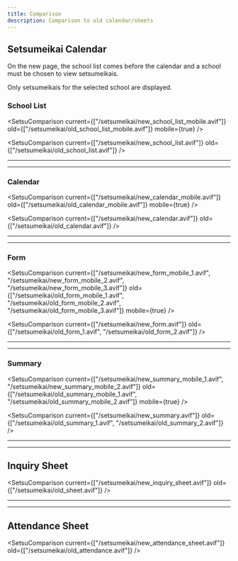 ```yaml
---
title: Comparison
description: Comparison to old calendar/sheets
---
```



## Setsumeikai Calendar

On the new page, the school list comes before the calendar and a school must be chosen to view setsumeikais.

Only setsumeikais for the selected school are displayed.

### School List

<SetsuComparison current={["/setsumeikai/new_school_list_mobile.avif"]}
				 old={["/setsumeikai/old_school_list_mobile.avif"]}
				 mobile={true} />

<SetsuComparison current={["/setsumeikai/new_school_list.avif"]}
				 old={["/setsumeikai/old_school_list.avif"]} />

<hr class="!mt-12 h-1 bg-[#f4bb8c] rounded-xl" />
<hr class="h-1 bg-[#f4bb8c] rounded-xl" />

### Calendar

<SetsuComparison current={["/setsumeikai/new_calendar_mobile.avif"]}
				 old={["/setsumeikai/old_calendar_mobile.avif"]}
				 mobile={true} />

<SetsuComparison current={["/setsumeikai/new_calendar.avif"]}
				 old={["/setsumeikai/old_calendar.avif"]} />

<hr class="!mt-12 h-1 bg-[#f4bb8c] rounded-xl" />
<hr class="h-1 bg-[#f4bb8c] rounded-xl" />

### Form

<SetsuComparison current={["/setsumeikai/new_form_mobile_1.avif",
						 "/setsumeikai/new_form_mobile_2.avif",
						 "/setsumeikai/new_form_mobile_3.avif"]}
				 old={["/setsumeikai/old_form_mobile_1.avif",
						"/setsumeikai/old_form_mobile_2.avif",
						"/setsumeikai/old_form_mobile_3.avif"]}
				 mobile={true} />

<SetsuComparison current={["/setsumeikai/new_form.avif"]}
				 old={["/setsumeikai/old_form_1.avif", "/setsumeikai/old_form_2.avif"]} />

<hr class="!mt-12 h-1 bg-[#f4bb8c] rounded-xl" />
<hr class="h-1 bg-[#f4bb8c] rounded-xl" />


### Summary

<SetsuComparison current={["/setsumeikai/new_summary_mobile_1.avif",
						 "/setsumeikai/new_summary_mobile_2.avif"]}
				 old={["/setsumeikai/old_summary_mobile_1.avif",
						"/setsumeikai/old_summary_mobile_2.avif"]}
				 mobile={true} />

<SetsuComparison current={["/setsumeikai/new_summary.avif"]}
				 old={["/setsumeikai/old_summary_1.avif", "/setsumeikai/old_summary_2.avif"]} />

<hr class="!mt-12 h-1 bg-[#f4bb8c] rounded-xl" />
<hr class="h-1 bg-[#f4bb8c] rounded-xl" />

## Inquiry Sheet

<SetsuComparison current={["/setsumeikai/new_inquiry_sheet.avif"]}
				 old={["/setsumeikai/old_sheet.avif"]} />

<hr class="!mt-12 h-1 bg-[#f4bb8c] rounded-xl" />
<hr class="h-1 bg-[#f4bb8c] rounded-xl" />

## Attendance Sheet

<SetsuComparison current={["/setsumeikai/new_attendance_sheet.avif"]}
				 old={["/setsumeikai/old_attendance.avif"]} />
